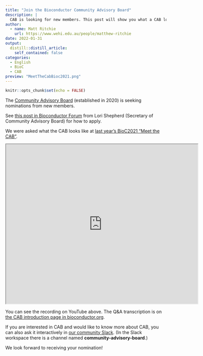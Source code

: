 ```yaml
---
title: "Join the Bioconductor Community Advisory Board"
description: |
  CAB is looking for new members. This post will show you what a CAB looks like.
author:
  - name: Matt Ritchie
    url: https://www.wehi.edu.au/people/matthew-ritchie
date: 2022-01-31
output:
  distill::distill_article:
    self_contained: false
categories:
  - English
  - BioC
  - CAB
preview: "MeetTheCabBioc2021.png"
---
```



```r
knitr::opts_chunk$set(echo = FALSE)
```

The [Community Advisory Board](https://bioconductor.org/about/community-advisory-board/)
(established in 2020) is seeking nominations from new members.

See [this post in Bioconductor Forum](https://support.bioconductor.org/p/9141753/)
from Lori Shepherd (Secretary of Community Advisory Board) for how to apply.

We were asked what the CAB looks like at
[last year's BioC2021 "Meet the CAB"](https://www.youtube.com/watch?v=LTT1i_ACpxc).

<iframe src="https://www.youtube.com/embed/LTT1i_ACpxc" width="600" height="500" data-external= "1" > </iframe>

You can see the recording on YouTube above.
The Q&A transcription is on
[the CAB introduction page in bioconductor.org](https://www.bioconductor.org/about/community-advisory-board/#:~:text=EMBL%2C%20Germany.%20website-,Q%26A,-The%20following%20Q).

If you are interested in CAB and would like to know more about CAB,
you can also ask it interactively in
[our community Slack](https://bioc-community.herokuapp.com/).
(In the Slack workspace there is a channel named **community-advisory-board**.)

We look forward to receiving your nomination!
